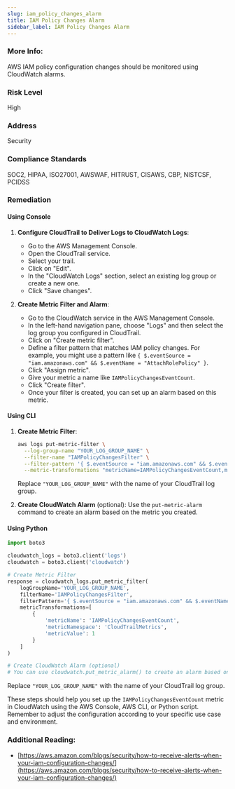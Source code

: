 ```yaml
---
slug: iam_policy_changes_alarm
title: IAM Policy Changes Alarm
sidebar_label: IAM Policy Changes Alarm
---
```


### More Info:

AWS IAM policy configuration changes should be monitored using CloudWatch alarms.

### Risk Level

High

### Address

Security

### Compliance Standards

SOC2, HIPAA, ISO27001, AWSWAF, HITRUST, CISAWS, CBP, NISTCSF, PCIDSS

### Remediation

#### Using Console

1. **Configure CloudTrail to Deliver Logs to CloudWatch Logs**:
   - Go to the AWS Management Console.
   - Open the CloudTrail service.
   - Select your trail.
   - Click on "Edit".
   - In the "CloudWatch Logs" section, select an existing log group or create a new one.
   - Click "Save changes".

2. **Create Metric Filter and Alarm**:
   - Go to the CloudWatch service in the AWS Management Console.
   - In the left-hand navigation pane, choose "Logs" and then select the log group you configured in CloudTrail.
   - Click on "Create metric filter".
   - Define a filter pattern that matches IAM policy changes. For example, you might use a pattern like `{ $.eventSource = "iam.amazonaws.com" && $.eventName = "AttachRolePolicy" }`.
   - Click "Assign metric".
   - Give your metric a name like `IAMPolicyChangesEventCount`.
   - Click "Create filter".
   - Once your filter is created, you can set up an alarm based on this metric.

#### Using CLI

1. **Create Metric Filter**:
   ```bash
   aws logs put-metric-filter \
     --log-group-name "YOUR_LOG_GROUP_NAME" \
     --filter-name "IAMPolicyChangesFilter" \
     --filter-pattern '{ $.eventSource = "iam.amazonaws.com" && $.eventName = "AttachRolePolicy" }' \
     --metric-transformations "metricName=IAMPolicyChangesEventCount,metricNamespace=CloudTrailMetrics,metricValue=1"
   ```
   Replace `"YOUR_LOG_GROUP_NAME"` with the name of your CloudTrail log group.

2. **Create CloudWatch Alarm** (optional):
   Use the `put-metric-alarm` command to create an alarm based on the metric you created.

#### Using Python

```python
import boto3

cloudwatch_logs = boto3.client('logs')
cloudwatch = boto3.client('cloudwatch')

# Create Metric Filter
response = cloudwatch_logs.put_metric_filter(
    logGroupName='YOUR_LOG_GROUP_NAME',
    filterName='IAMPolicyChangesFilter',
    filterPattern='{ $.eventSource = "iam.amazonaws.com" && $.eventName = "AttachRolePolicy" }',
    metricTransformations=[
        {
            'metricName': 'IAMPolicyChangesEventCount',
            'metricNamespace': 'CloudTrailMetrics',
            'metricValue': 1
        }
    ]
)

# Create CloudWatch Alarm (optional)
# You can use cloudwatch.put_metric_alarm() to create an alarm based on the metric
```

Replace `"YOUR_LOG_GROUP_NAME"` with the name of your CloudTrail log group.

These steps should help you set up the `IAMPolicyChangesEventCount` metric in CloudWatch using the AWS Console, AWS CLI, or Python script. Remember to adjust the configuration according to your specific use case and environment.

### Additional Reading:

- [https://aws.amazon.com/blogs/security/how-to-receive-alerts-when-your-iam-configuration-changes/](https://aws.amazon.com/blogs/security/how-to-receive-alerts-when-your-iam-configuration-changes/) 


